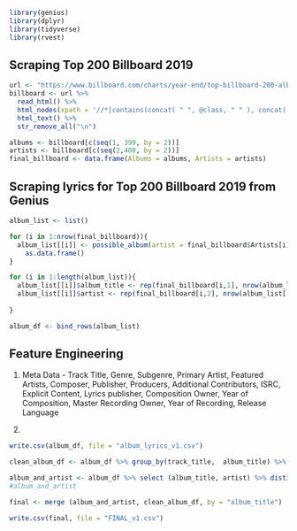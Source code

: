
```r
library(genius)
library(dplyr)
library(tidyverse)
library(rvest)
```

## Scraping Top 200 Billboard 2019

```r
url <- "https://www.billboard.com/charts/year-end/top-billboard-200-albums"
billboard <- url %>%
  read_html() %>% 
  html_nodes(xpath = '//*[contains(concat( " ", @class, " " ), concat( " ", "ye-chart-item__text", " " ))]//div') %>% 
  html_text() %>% 
  str_remove_all("\n")

albums <- billboard[c(seq(1, 399, by = 2))]
artists <- billboard[c(seq(2,400, by = 2))]
final_billboard <- data.frame(Albums = albums, Artists = artists)
```

## Scraping lyrics for Top 200 Billboard 2019 from Genius
```r
album_list <- list()

for (i in 1:nrow(final_billboard)){
  album_list[[i]] <- possible_album(artist = final_billboard$Artists[i], final_billboard$Albums[i]) %>% 
    as.data.frame()
}
```


```r
for (i in 1:length(album_list)){
  album_list[[i]]$album_title <- rep(final_billboard[i,1], nrow(album_list[[i]]))
  album_list[[i]]$artist <- rep(final_billboard[i,2], nrow(album_list[[i]]))
  
}
```



```r
album_df <- bind_rows(album_list)
```
## Feature Engineering
1. Meta Data - Track Title, Genre, Subgenre, Primary Artist, Featured Artists, Composer, Publisher, Producers, Additional Contributors, ISRC, Explicit Content, Lyrics publisher, Composition Owner, Year of Composition, Master Recording Owner, Year of Recording, Release Language

2. 
```r
write.csv(album_df, file = "album_lyrics_v1.csv")
```


```r
clean_album_df <- album_df %>% group_by(track_title,  album_title) %>% summarise (lyrics = paste(lyric, collapse=", "))
```


```r
album_and_artist <- album_df %>% select (album_title, artist) %>% distinct()
#album_and_artist
```

```r
final <- merge (album_and_artist, clean_album_df, by = "album_title") 
```

```r
write.csv(final, file = "FINAL_v1.csv")
```




